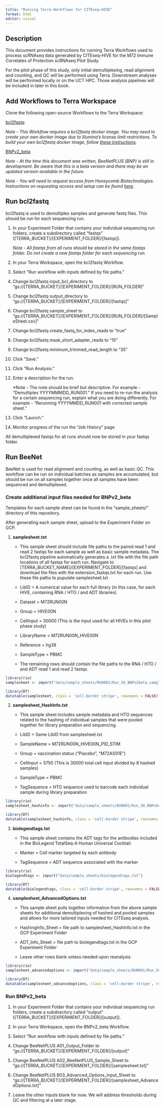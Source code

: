```yaml
---
title: "Running Terra Workflows for CITEseq-HIVE"
format: html
editor: visual
---
```


## Description

This document provides instructions for running Terra Workflows used to process scRNAseq data generated by CITEseq-HIVE for the M72 Immune Correlates of Protection scRNAseq Pilot Study.

For the pilot phase of this study, only initial demultiplexing, read alignment and counting, and QC will be performed using Terra. Downstream analyses will be performed locally or on the UCT HPC. Those analysis pipelines will be included in later in this book. 

## Add Workflows to Terra Workspace

Clone the following open-source Workflows to the Terra Workspace:

[bcl2fastq](https://portal.firecloud.org/?return=firecloud#methods/SATVI/bcl2fastq/2)

*Note - This Workflow requires a bcl2fastq docker image. You may need to create your own docker image due to Illumina's license limit restrictions. To build your own bcl2fastq docker image, follow [these instructions](https://cumulus.readthedocs.io/en/latest/bcl2fastq.html).*

[BNPv2_beta](https://portal.firecloud.org/?return=firecloud#methods/BeeNetPLUS_v2/BNPv2_beta/2)

*Note - At the time this document was written, BeeNetPLUS (BNP) is still in development. Be aware that this is a beta version and there may be an updated version available in the future.*

*Note - You will need to request access from Honeycomb Biotechnologies. Instructions on requesting access and setup can be found [here](https://honeycombbio.zendesk.com/hc/en-us/categories/5401005671195-Data-Analysis).*

## Run bcl2fastq

bcl2fastq is used to demultiplex samples and generate fastq files. This should be run for each sequencing run. 

  1. In your Experiment Folder that contains your individual sequencing run folders, create a subdirectory called "fastqs" ([TERRA_BUCKET]/[EXPERIMENT_FOLDER]/[fastqs]). 
  
      *Note - All fastqs from all runs should be stored in the same fastqs folder. Do not create a new fastqs folder for each sequencing run.*
  
  2. In your Terra Workspace, open the bcl2fastq Workflow. 
  
  3. Select "Run workflow with inputs defined by file paths."
  
  4. Change bcl2fastq input_bcl_directory to “gs://[TERRA_BUCKET]/[EXPERIMENT_FOLDER]/[RUN_FOLDER]"
  
  5. Change bcl2fastq output_directory to “gs://[TERRA_BUCKET]/[EXPERIMENT_FOLDER]/[fastqs]"
  
  6. Change bcl2fastq sample_sheet to “gs://[TERRA_BUCKET]/[EXPERIMENT_FOLDER]/[RUN_FOLDER]/[SampleSheet.csv]"
  
  7. Change bcl2fastq create_fastq_for_index_reads to "true"
  
  8. Change bcl2fastq mask_short_adapter_reads to "15"
  
  9. Change bcl2fastq minimum_trimmed_read_length to "35"
  
  10. Click "Save."
  
  11. Click "Run Analysis."
  
  12. Enter a description for the run.
  
      *Note - The note should be brief but descriptive. For example - "Demultiplex YYYYMMMDD_RUN001." If you need to re-run the analysis for a certain sequencing run, explain what you are doing differently. For example - "Rerunning YYYYMMDD_RUN001 with corrected sample sheet."
      
  13. Click "Launch."
  
  14. Monitor progress of the run  the "Job History" page. 
  
All demultiplexed fastqs for all runs should now be stored in your fastqs folder. 

## Run BeeNet

BeeNet is used for read alignment and counting, as well as basic QC. This workflow can be run on individual batches as samples are accumulated, but should be run on all samples together once all samples have been sequenced and demultiplexed. 

### Create additional input files needed for BNPv2_beta

Templates for each sample sheet can be found in the "sample_sheets/" directory of this repository. 

After generating each sample sheet, upload to the Experiment Folder on GCP. 

  1. **samplesheet.txt**
  
      + This sample sheet should include file paths to the paired read 1 and read 2 fastqs for each sample as well as basic sample metadata. The bcl2fastq pipeline automatically generates a .txt file with the file path locations of all fastqs for each run. Navigate to [TERRA_BUCKET_NAME]/[EXPERIMENT_FOLDER]/[fastqs] and download the files with the extension_fastqs.txt for each run. Use these file paths to pupulate samplesheet.txt
      
      + LibID = A numerical value for each full library (in this case, for each HIVE, containing RNA / HTO / and ADT libraries)
      
      + Dataset = M72RUN00N
      
      + Group = HIVE00N
      
      + CellInput = 30000 (This is the input used for all HIVEs in this pilot phase study)
      
      + LibraryName = M72RUN00N_HIVE00N
      
      + Reference = hg38 
      
      + SampleType = PBMC
      
      + The remaining rows should contain the file paths to the RNA / HTO / and ADT read 1 and read 2 fastqs. 
      
```r
library(rio)
samplesheet <- import("data/sample_sheets/RUN001/Run_58_BNPv2beta_samplesheet.txt")

library(DT)
datatable(samplesheet, class = 'cell-border stripe', rownames = FALSE)
```

  2. **samplesheet_HashInfo.txt**
  
      + This sample sheet includes sample metadata and HTO sequences related to the hashing of individual samples that were pooled together for library preparation and sequencing. 
  
      + LibID = Same LibID from samplesheet.txt
      
      + SampleName = M72RUN00N_HIVE00N_PID_STIM
      
      + Group = vaccination status ("Placebo", "M72AS01E")
      
      + CellInput = 3750 (This is 30000 total cell input divided by 8 hashed samples)
      
      + SampleType = PBMC
      
      + TagSequence = HTO sequence used to barcode each individual sample during library preparation 

```r
library(rio)
samplesheet_hashinfo <- import("data/sample_sheets/RUN001/Run_58_BNPvbeta_samplesheet_HashInfo.txt")

library(DT)
datatable(samplesheet_hashinfo, class = 'cell-border stripe', rownames = FALSE)
```

  3. **biolegendtags.txt**
  
      + This sample sheet contains the ADT tags for the antibodies included in the BioLegend TotalSeq-A Human Universal Cocktail. 
      
      + Marker = Cell marker targeted by each antibody
      
      + TagSequence = ADT sequence associated with the marker
  
```r
library(rio)
biolegendtags <- import("data/sample_sheets/biolegendtags.txt")

library(DT)
datatable(biolegendtags, class = 'cell-border stripe', rownames = FALSE)
```
  
  4. **samplesheet_AdvancedOptions.txt**
  
      + This sample sheet pulls together information from the above sample sheets for additional demultiplexing of hashed and pooled samples and allows for more tailored inputs needed for CITEseq analysis. 
      
      + HashingInfo_Sheet = file path to samplesheet_HashInfo.txt in the GCP Experiment Folder
      
      + ADT_Info_Sheet = file path to biolegendtags.txt in the GCP Experiment Folder
      
      + Leave other rows blank unless needed upon reanalysis. 
  
```r
library(rio)
samplesheet_advancedoptions <- import("data/sample_sheets/RUN001/Run_58_BNPvbeta_samplesheet_AdvancedOptions.txt")

library(DT)
datatable(samplesheet_advancedoptions, class = 'cell-border stripe', rownames = FALSE)
```

### Run BNPv2_beta

  1. In your Experiment Folder that contains your individual sequencing run folders, create a subdirectory called "output" ([TERRA_BUCKET]/[EXPERIMENT_FOLDER]/[output]). 

  2. In your Terra Workspace, open the BNPv2_beta Workflow. 
  
  3. Select "Run workflow with inputs defined by file paths."
  
  4. Change BeeNetPLUS A01_Output_Folder to "gs://[TERRA_BUCKET]/[EXPERIMENT_FOLDER]/[output]"
  
  5. Change BeeNetPLUS A02_BeeNetPLUS_Sample_Sheet to "gs://[TERRA_BUCKET]/[EXPERIMENT_FOLDER]/[samplesheet.txt]"
  
  6. Change BeeNetPLUS B03_Advanced_Options_Input_Sheet to "gs://[TERRA_BUCKET]/[EXPERIMENT_FOLDER]/[samplesheet_AdvancedOptions.txt]"

  7. Leave the other inputs blank for now. We will address thresholds during QC and filtering at a later stage. 